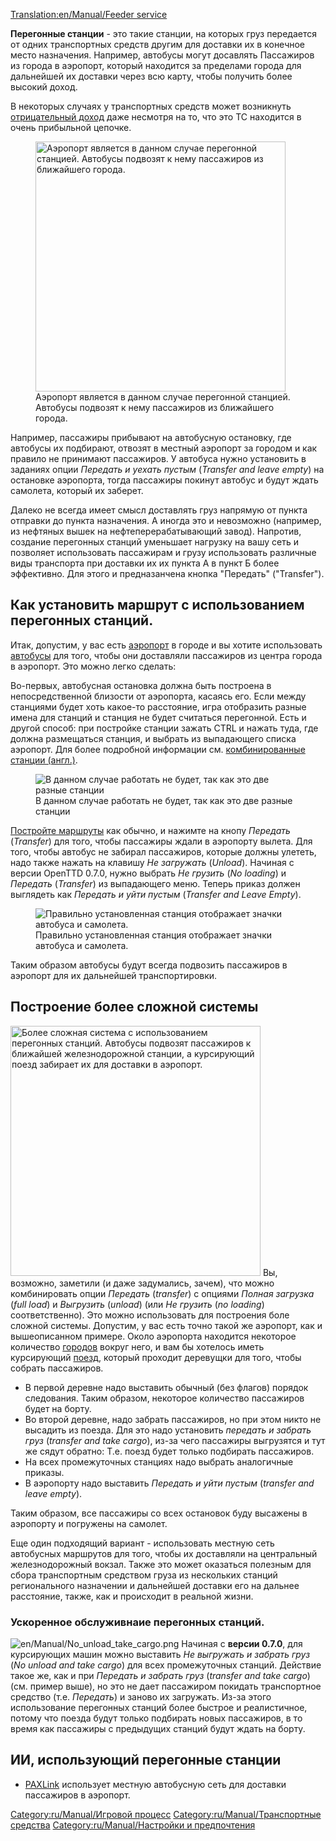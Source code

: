 [[Translation:en/Manual/Feeder service]]
{{ru/Перевод|en/Manual/Feeder service|90}}

{{en/Note|Если вы хотите построить [[ru/Manual/Двусторонние перегонные станции|Двусторонние перегонные станции]], пройдите по ссылке. В данной статье речь идет о станциях, которые работают только в одну сторону.}}
'''Перегонные станции''' - это такие станции, на которых груз передается от одних транспортных средств другим для доставки их в конечное место назначения. Например, автобусы могут досавлять Пассажиров из города в аэропорт, который находится за пределами города для дальнейшей их доставки через всю карту, чтобы получить более высокий доход.

В некоторых случаях у транспортных средств может возникнуть [[en/Manual/Negative income with feeder service|отрицательный доход]] даже несмотря на то, что это ТС находится в очень прибыльной цепочке.

[[File:en/Manual/Feeder service.png|right|thumb|400px|Аэропорт является в данном случае перегонной станцией. Автобусы подвозят к нему пассажиров из ближайшего города.]]

Например, пассажиры прибывают на автобусную остановку, где автобусы их подбирают, отвозят в местный аэропорт за городом и как правило не принимают пассажиров.  У автобуса нужно установить в заданиях опции ''Передать и уехать пустым'' (''Transfer and leave empty'') на остановке аэропорта, тогда пассажиры покинут автобус и будут ждать самолета, который их заберет.

Далеко не всегда имеет смысл доставлять груз напрямую от пункта отправки до пункта назначения. А иногда это и невозможно (например, из нефтяных вышек на нефтеперерабатывающий завод). Напротив, создание перегонных станций уменьшает нагрузку на вашу сеть и позволяет использовать пассажирам и грузу использовать различные виды транспорта при доставки их их пункта А в пункт Б более эффективно. Для этого и предназанчена кнопка "Передать" ("Transfer").

==Как установить маршрут с использованием перегонных станций.==
Итак, допустим, у вас есть [[ru/Manual/Аэропорты|аэропорт]] в городе и вы хотите использовать [[ru/Manual/Base Set/Road Vehicles/Автобус|автобусы]] для того, чтобы они доставляли пассажиров из центра города в аэропорт. Это можно легко сделать:

Во-первых, автобусная остановка должна быть построена в непосредственной близости от аэропорта, касаясь его. Если между станциями будет хоть какое-то расстояние, игра отобразить разные имена для станций и станция не будет считаться перегонной. Есть и другой способ: при постройке станции зажать CTRL и нажать туда, где должна размещаться станция, и выбрать из выпадающего списка аэропорт. Для более подробной информации см. [[en/Manual/Stations#combining-stations|комбинированные станции (англ.)]].

[[File:en/Manual/Feeder service wrong.png|none|frame|В данном случае работать не будет, так как это две разные станции]]

[[ru/Manual/Строительство|Постройте маршруты]] как обычно, и нажимте на кнопу ''Передать'' (''Transfer'') для того, чтобы пассажиры ждали в аэропорту вылета. Для того, чтобы автобус не забирал пассажиров, которые должны улететь, надо также нажать на клавишу ''Не загружать'' (''Unload''). Начиная с версии OpenTTD 0.7.0, нужно выбрать ''Не грузить'' (''No loading'') и ''Передать'' (''Transfer'') из выпадающего меню. Теперь приказ должен выглядеть как ''Передать и уйти пустым'' (''Transfer and Leave Empty''). 

[[File:en/Manual/Feeder service correct.png|none|frame|Правильно установленная станция отображает значки автобуса и самолета.]]

Таким образом автобусы будут всегда подвозить пассажиров в аэропорт для их дальнейшей транспортировки.

==Построение более сложной системы==
[[File:en/Manual/Complex feeder system.png|right|thumb|400px|Более сложная система с использованием перегонных станций. Автобусы подвозят пассажиров к ближайшей железнодорожной станции, а курсирующий поезд забирает их для доставки в аэропорт.]]
Вы, возможно, заметили (и даже задумались, зачем), что можно комбинировать опции ''Передать'' (''transfer'')  с  опциями ''Полная загрузка'' (''full load'') и ''Выгрузить'' (''unload'') (или ''Не грузить'' (''no loading'') соответственно). Это можно использовать для построения боле сложной системы.
Допустим, у вас есть точно такой же аэропорт, как и вышеописанном примере. Около аэропорта находится некоторое количество [[ru/Manual/Город|городов]] вокруг него, и вам бы хотелось иметь курсирующий [[ru/Manual/Поезда|поезд]], который проходит деревущки для того, чтобы собрать пассажиров.

* В первой деревне надо выставить обычный (без флагов) порядок следования. Таким образом, некоторое количество пассажиров будет на борту.
* Во второй деревне, надо забрать пассажиров, но при этом никто не высадить из поезда. Для это надо установить ''передать и забрать груз'' (''transfer and take cargo''), из-за чего пассажиры выгрузятся и тут же сядут обратно: Т.е. поезд будет только подбирать пассажиров. 
* На всех промежуточных станциях надо выбрать аналогичные приказы.
* В аэропорту надо выставить ''Передать и уйти пустым'' (''transfer and leave empty'').

Таким образом, все пассажиры со всех остановок буду высажены в аэропорту и погружены на самолет.

Еще один подходящий вариант - использовать местную сеть автобусных маршрутов для того, чтобы их доставляли на центральный железнодорожный вокзал.  Также это может оказаться полезным для сбора транспортным средством груза из нескольких станций регионального назначении и дальнейшей доставки его на дальнее расстояние, также, как и происходит в реальной жизни.

===Ускоренное обслуживнаие перегонных станций. ===
[[File:en/Manual/No unload take cargo.png|right]]
Начиная с '''версии 0.7.0''', для курсирующих машин можно выставить ''Не выгружать и забрать груз'' (''No unload and take cargo'') для всех промежуточных станций. Действие такое же, как и при ''Передать и забрать груз'' (''transfer and take cargo'') (см. пример выше), но это не дает пассажиром покидать транспортное средство (т.е. ''Передать'') и заново их загружать. Из-за этого использование перегонных станций более быстрое и реалистичное, потому что поезда будут только подбирать новых пассажиров, в то время как пассажиры с предыдущих станций будут ждать на борту.
{{en/Feature|0.7}}

== ИИ, использующий перегонные станции ==
* [http://www.tt-forums.net/viewtopic.php?f=65&t=41518 PAXLink] использует местную автобусную сеть для доставки пассажиров в аэропорт.

[[Category:ru/Manual/Игровой процесс]]
[[Category:ru/Manual/Транспортные средства]]
[[Category:ru/Manual/Настройки и предпочтения]]